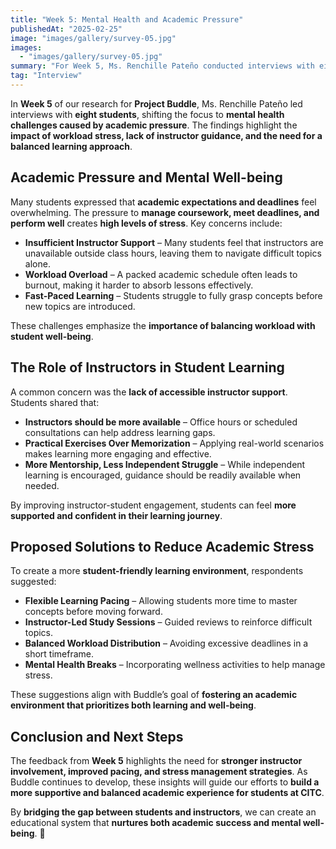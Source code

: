 ```yaml
---
title: "Week 5: Mental Health and Academic Pressure"
publishedAt: "2025-02-25"
image: "images/gallery/survey-05.jpg"
images:
  - "images/gallery/survey-05.jpg"
summary: "For Week 5, Ms. Renchille Pateño conducted interviews with eight students, focusing on the impact of academic pressure on mental health. This week’s insights emphasize the need for better instructor guidance and balanced workloads."
tag: "Interview"
---
```


In **Week 5** of our research for **Project Buddle**, Ms. Renchille Pateño led interviews with **eight students**, shifting the focus to **mental health challenges caused by academic pressure**. The findings highlight the **impact of workload stress, lack of instructor guidance, and the need for a balanced learning approach**.

## **Academic Pressure and Mental Well-being**  
Many students expressed that **academic expectations and deadlines** feel overwhelming. The pressure to **manage coursework, meet deadlines, and perform well** creates **high levels of stress**. Key concerns include:  
- **Insufficient Instructor Support** – Many students feel that instructors are unavailable outside class hours, leaving them to navigate difficult topics alone.  
- **Workload Overload** – A packed academic schedule often leads to burnout, making it harder to absorb lessons effectively.  
- **Fast-Paced Learning** – Students struggle to fully grasp concepts before new topics are introduced.  

These challenges emphasize the **importance of balancing workload with student well-being**.

## **The Role of Instructors in Student Learning**  
A common concern was the **lack of accessible instructor support**. Students shared that:  
- **Instructors should be more available** – Office hours or scheduled consultations can help address learning gaps.  
- **Practical Exercises Over Memorization** – Applying real-world scenarios makes learning more engaging and effective.  
- **More Mentorship, Less Independent Struggle** – While independent learning is encouraged, guidance should be readily available when needed.  

By improving instructor-student engagement, students can feel **more supported and confident in their learning journey**.

## **Proposed Solutions to Reduce Academic Stress**  
To create a more **student-friendly learning environment**, respondents suggested:  
- **Flexible Learning Pacing** – Allowing students more time to master concepts before moving forward.  
- **Instructor-Led Study Sessions** – Guided reviews to reinforce difficult topics.  
- **Balanced Workload Distribution** – Avoiding excessive deadlines in a short timeframe.  
- **Mental Health Breaks** – Incorporating wellness activities to help manage stress.  

These suggestions align with Buddle’s goal of **fostering an academic environment that prioritizes both learning and well-being**.

## **Conclusion and Next Steps**  
The feedback from **Week 5** highlights the need for **stronger instructor involvement, improved pacing, and stress management strategies**. As Buddle continues to develop, these insights will guide our efforts to **build a more supportive and balanced academic experience for students at CITC**.  

By **bridging the gap between students and instructors**, we can create an educational system that **nurtures both academic success and mental well-being**. 🚀
